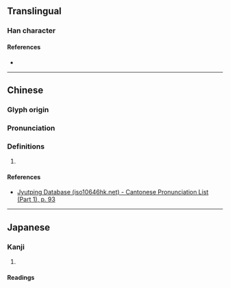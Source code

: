 {{character info/new}}
==Translingual==

===Han character===
{{Han char|rn=38|rad=女|as=07|sn=10|four=|canj=VAMJ|ids=⿰女旱}}

====References====
* {{Han ref|kx=0263.130|dkj=06334|dj=0529.300|hdz=21051.040|uh=5A28|ud=23080}}

----

==Chinese==
{{zh-forms}}

===Glyph origin===
{{Han etym}}

===Pronunciation===
{{zh-pron
|m=xiàn
|c=haan6
|mc=y
|oc=y
|cat=
}}

===Definitions===
{{zh-hanzi}}

# {{rfdef|zh}}

====References====
* [http://www.iso10646hk.net/jp/document/download.jsp Jyutping Database (iso10646hk.net) - Cantonese Pronunciation List (Part 1), p. 93]

----

==Japanese==

===Kanji===
{{ja-kanji|grade=|rs=女07}}

# {{defn|lang=ja|sort=女07}}

====Readings====
{{ja-readings
|goon=げん
|kanon=かん
|kun=ごうまん-<がうまん-
}}